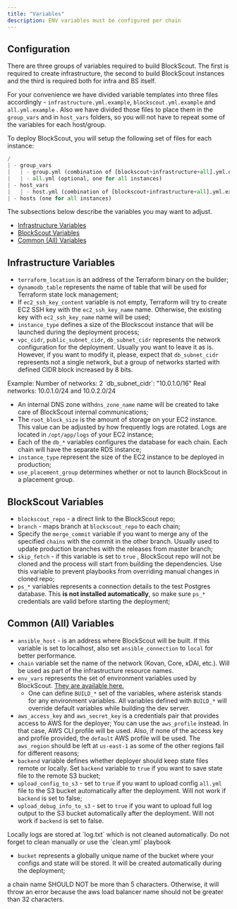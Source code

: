```yaml
---
title: "Variables"
description: ENV variables must be configured per chain
---
```


## Configuration

There are three groups of variables required to build BlockScout. The first is required to create infrastructure, the second to build BlockScout instances and the third is required both for infra and BS itself.

For your convenience we have divided variable templates into three files accordingly - `infrastructure.yml.example`, `blockscout.yml.example` and `all.yml.example` . Also we have divided those files to place them in the `group_vars` and in `host_vars` folders, so you will not have to repeat some of the variables for each host/group.

To deploy BlockScout, you will setup the following set of files for each instance:

```python
/
| - group_vars
|   | - group.yml (combination of [blockscout+infrastructure+all].yml.example)
|   | - all.yml (optional, one for all instances)
| - host_vars
|   | - host.yml (combination of [blockscout+infrastructure+all].yml.example)
| - hosts (one for all instances)
```

The subsections below describe the variables you may want to adjust.

* [Infrastructure Variables](/setup/deployment/ansible-deployment/variables#infrastructure-variables)
* [BlockScout Variables](/setup/deployment/ansible-deployment/variables#blockscout-detail-variables)
* [Common (All) Variables](/setup/deployment/ansible-deployment/variables#common-variables)

## Infrastructure Variables

* `terraform_location` is an address of the Terraform binary on the builder;
* `dynamodb_table` represents the name of table that will be used for Terraform state lock management;
* If `ec2_ssh_key_content` variable is not empty, Terraform will try to create EC2 SSH key with the `ec2_ssh_key_name` name. Otherwise, the existing key with `ec2_ssh_key_name` name will be used;
* `instance_type` defines a size of the Blockscout instance that will be launched during the deployment process;
* `vpc_cidr`, `public_subnet_cidr`, `db_subnet_cidr` represents the network configuration for the deployment. Usually you want to leave it as is. However, if you want to modify it, please, expect that `db_subnet_cidr` represents not a single network, but a group of networks started with defined CIDR block increased by 8 bits.

<Info>
Example: Number of networks: 2 `db_subnet_cidr`: "10.0.1.0/16" Real networks: 10.0.1.0/24 and 10.0.2.0/24

</Info>

* An internal DNS zone with`dns_zone_name` name will be created to take care of BlockScout internal communications;
* The `root_block_size` is the amount of storage on your EC2 instance. This value can be adjusted by how frequently logs are rotated. Logs are located in `/opt/app/logs` of your EC2 instance;
* Each of the `db_*` variables configures the database for each chain. Each chain will have the separate RDS instance;
* `instance_type` represent the size of the EC2 instance to be deployed in production;
* `use_placement_group` determines whether or not to launch BlockScout in a placement group.

## BlockScout Variables

* `blockscout_repo` - a direct link to the BlockScout repo;
* `branch` - maps branch at `blockscout_repo` to each chain;
* Specify the `merge_commit` variable if you want to merge any of the specified `chains` with the commit in the other branch. Usually used to update production branches with the releases from master branch;
* `skip_fetch` - if this variable is set to `true` , BlockScout repo will not be cloned and the process will start from building the dependencies. Use this variable to prevent playbooks from overriding manual changes in cloned repo;
* `ps_*` variables represents a connection details to the test Postgres database. This **is not installed automatically**, so make sure `ps_*` credentials are valid before starting the deployment;

## Common (All) Variables

* `ansible_host` - is an address where BlockScout will be built. If this variable is set to localhost, also set `ansible_connection` to `local` for better performance.
* `chain` variable set the name of the network (Kovan, Core, xDAI, etc.). Will be used as part of the infrastructure resource names.
* `env_vars` represents the set of environment variables used by BlockScout. [They are available here.](/setup/env-variables)
  * One can define `BUILD_*` set of the variables, where asterisk stands for any environment variables. All variables defined with `BUILD_*` will override default variables while building the dev server.
* `aws_access_key` and `aws_secret_key` is a credentials pair that provides access to AWS for the deployer; You can use the `aws_profile` instead. In that case, AWS CLI profile will be used. Also, if none of the access key and profile provided, the `default` AWS profile will be used. The `aws_region` should be left at `us-east-1` as some of the other regions fail for different reasons;
* `backend` variable defines whether deployer should keep state files remote or locally. Set `backend` variable to `true` if you want to save state file to the remote S3 bucket;
* `upload_config_to_s3` - set to `true` if you want to upload config `all.yml` file to the S3 bucket automatically after the deployment. Will not work if `backend` is set to false;
* `upload_debug_info_to_s3` - set to `true` if you want to upload full log output to the S3 bucket automatically after the deployment. Will not work if `backend` is set to false.

<Warning>
Locally logs are stored at `log.txt` which is not cleaned automatically. Do not forget to clean manually or use the `clean.yml` playbook

</Warning>

* `bucket` represents a globally unique name of the bucket where your configs and state will be stored. It will be created automatically during the deployment;

<Warning>
a chain name SHOULD NOT be more than 5 characters. Otherwise, it will throw an error because the aws load balancer name should not be greater than 32 characters.

</Warning>